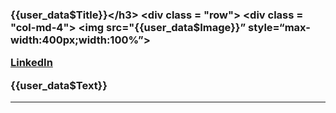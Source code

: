 <h3>{{user_data$Title}}</h3>
<div class = "row">
<div class = "col-md-4">
<img src="{{user_data$Image}}" style="max-width:400px;width:100%">
<div class="d-flex justify-content-center">
<a href="{{user_data$Link}}" target="_blank" rel="noopener noreferrer"><i class="fa fa-linkedin"></i> LinkedIn</a>
</div>
</div>
<div class = "col-md-8">
<p>{{user_data$Text}}</p>
</div>
</div>
<hr>